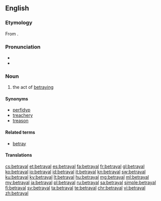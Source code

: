 ==English==

===Etymology===
From {{suffix|betray|al|lang=en}}.

===Pronunciation===
* {{IPA|/bɪˈtɹeɪəl/|lang=en}}
* {{rhymes|eɪəl}}

===Noun===
{{en-noun}}

# the act of [[betray]]ing

====Synonyms====
* [[perfidy]]p
* [[treachery]]
* [[treason]]

====Related terms====
* [[betray]]

====Translations====
{{trans-see|treason}}

[[cs:betrayal]]
[[et:betrayal]]
[[es:betrayal]]
[[fa:betrayal]]
[[fr:betrayal]]
[[gl:betrayal]]
[[ko:betrayal]]
[[io:betrayal]]
[[id:betrayal]]
[[it:betrayal]]
[[kn:betrayal]]
[[sw:betrayal]]
[[ku:betrayal]]
[[ky:betrayal]]
[[lt:betrayal]]
[[hu:betrayal]]
[[mg:betrayal]]
[[ml:betrayal]]
[[my:betrayal]]
[[ja:betrayal]]
[[pl:betrayal]]
[[ru:betrayal]]
[[sa:betrayal]]
[[simple:betrayal]]
[[fi:betrayal]]
[[sv:betrayal]]
[[ta:betrayal]]
[[te:betrayal]]
[[chr:betrayal]]
[[vi:betrayal]]
[[zh:betrayal]]
